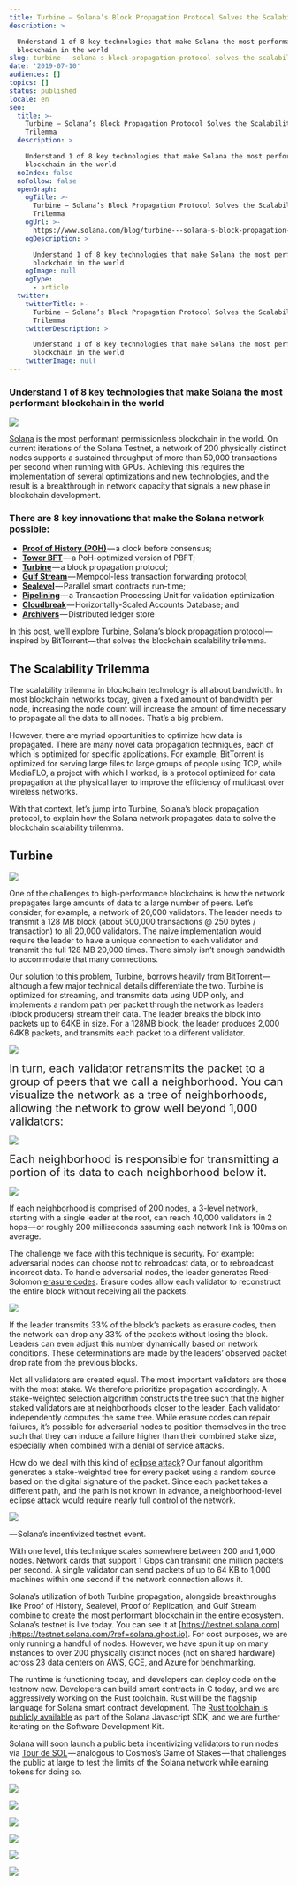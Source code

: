 ```yaml
---
title: Turbine — Solana’s Block Propagation Protocol Solves the Scalability Trilemma
description: >

  Understand 1 of 8 key technologies that make Solana the most performant
  blockchain in the world
slug: turbine---solana-s-block-propagation-protocol-solves-the-scalability-trilemma
date: '2019-07-10'
audiences: []
topics: []
status: published
locale: en
seo:
  title: >-
    Turbine — Solana’s Block Propagation Protocol Solves the Scalability
    Trilemma
  description: >

    Understand 1 of 8 key technologies that make Solana the most performant
    blockchain in the world
  noIndex: false
  noFollow: false
  openGraph:
    ogTitle: >-
      Turbine — Solana’s Block Propagation Protocol Solves the Scalability
      Trilemma
    ogUrl: >-
      https://www.solana.com/blog/turbine---solana-s-block-propagation-protocol-solves-the-scalability-trilemma
    ogDescription: >

      Understand 1 of 8 key technologies that make Solana the most performant
      blockchain in the world
    ogImage: null
    ogType:
      - article
  twitter:
    twitterTitle: >-
      Turbine — Solana’s Block Propagation Protocol Solves the Scalability
      Trilemma
    twitterDescription: >

      Understand 1 of 8 key technologies that make Solana the most performant
      blockchain in the world
    twitterImage: null
---
```


### **Understand 1 of 8 key technologies that make** [**Solana**](https://solana.com/?ref=solana.ghost.io) **the most performant blockchain in the world**

![](/turbine---solana-s-block-propagation-protocol-solves-the-scalability-trilemma/image-1.jpg)

[Solana](https://solana.com/?ref=solana.ghost.io) is the most performant permissionless blockchain in the world. On current iterations of the Solana Testnet, a network of 200 physically distinct nodes supports a sustained throughput of more than 50,000 transactions per second when running with GPUs. Achieving this requires the implementation of several optimizations and new technologies, and the result is a breakthrough in network capacity that signals a new phase in blockchain development.

### **There are 8 key innovations that make the Solana network possible:**

-   [**Proof of History (POH)**](https://solana.ghost.io/solana-labs/proof-of-history-a-clock-for-blockchain-cf47a61a9274) — a clock before consensus;
-   [**Tower BFT**](https://medium.com/solana-labs/tower-bft-solanas-high-performance-implementation-of-pbft-464725911e79?ref=solana.ghost.io) — a PoH-optimized version of PBFT;
-   [**Turbine**](https://solana.ghost.io/solana-labs/turbine-solanas-block-propagation-protocol-solves-the-scalability-trilemma-2ddba46a51db) — a block propagation protocol;
-   [**Gulf Stream**](https://solana.ghost.io/solana-labs/gulf-stream-solanas-mempool-less-transaction-forwarding-protocol-d342e72186ad) — Mempool-less transaction forwarding protocol;
-   [**Sealevel**](https://solana.ghost.io/solana-labs/sealevel-parallel-processing-thousands-of-smart-contracts-d814b378192) — Parallel smart contracts run-time;
-   [**Pipelining**](https://solana.com/pipelining-in-solana-the-transaction-processing-unit/?ref=solana.ghost.io) — a Transaction Processing Unit for validation optimization
-   [**Cloudbreak**](https://medium.com/solana-labs/cloudbreak-solanas-horizontally-scaled-state-architecture-9a86679dcbb1?ref=solana.ghost.io) — Horizontally-Scaled Accounts Database; and
-   [**Archivers**](https://solana.com/archivers/?ref=solana.ghost.io) — Distributed ledger store

In this post, we’ll explore Turbine, Solana’s block propagation protocol — inspired by BitTorrent — that solves the blockchain scalability trilemma.

## **The Scalability Trilemma**

The scalability trilemma in blockchain technology is all about bandwidth. In most blockchain networks today, given a fixed amount of bandwidth per node, increasing the node count will increase the amount of time necessary to propagate all the data to all nodes. That’s a big problem.

However, there are myriad opportunities to optimize how data is propagated. There are many novel data propagation techniques, each of which is optimized for specific applications. For example, BitTorrent is optimized for serving large files to large groups of people using TCP, while MediaFLO, a project with which I worked, is a protocol optimized for data propagation at the physical layer to improve the efficiency of multicast over wireless networks.

With that context, let’s jump into Turbine, Solana’s block propagation protocol, to explain how the Solana network propagates data to solve the blockchain scalability trilemma.

## **Turbine**

![](/turbine---solana-s-block-propagation-protocol-solves-the-scalability-trilemma/image-2.jpg)

One of the challenges to high-performance blockchains is how the network propagates large amounts of data to a large number of peers. Let’s consider, for example, a network of 20,000 validators. The leader needs to transmit a 128 MB block (about 500,000 transactions @ 250 bytes / transaction) to all 20,000 validators. The naive implementation would require the leader to have a unique connection to each validator and transmit the full 128 MB 20,000 times. There simply isn’t enough bandwidth to accommodate that many connections.

Our solution to this problem, Turbine, borrows heavily from BitTorrent — although a few major technical details differentiate the two. Turbine is optimized for streaming, and transmits data using UDP only, and implements a random path per packet through the network as leaders (block producers) stream their data. The leader breaks the block into packets up to 64KB in size. For a 128MB block, the leader produces 2,000 64KB packets, and transmits each packet to a different validator.

![](/turbine---solana-s-block-propagation-protocol-solves-the-scalability-trilemma/image-3.jpg)

<p><span style="font-size: 20px;">In turn, each validator retransmits the packet to a group of peers that we call a neighborhood. You can visualize the network as a tree of neighborhoods, allowing the network to grow well beyond 1,000 validators:</span></p>

![](/turbine---solana-s-block-propagation-protocol-solves-the-scalability-trilemma/image-4.jpg)

<p><span style="font-size: 20px;">Each neighborhood is responsible for transmitting a portion of its data to each neighborhood below it.</span></p>

![](/turbine---solana-s-block-propagation-protocol-solves-the-scalability-trilemma/image-5.jpg)

If each neighborhood is comprised of 200 nodes, a 3-level network, starting with a single leader at the root, can reach 40,000 validators in 2 hops — or roughly 200 milliseconds assuming each network link is 100ms on average.

The challenge we face with this technique is security. For example: adversarial nodes can choose not to rebroadcast data, or to rebroadcast incorrect data. To handle adversarial nodes, the leader generates Reed-Solomon [erasure codes](http://smahesh.com/blog/2012/07/01/dummies-guide-to-erasure-coding/?ref=solana.ghost.io). Erasure codes allow each validator to reconstruct the entire block without receiving all the packets.

![](/turbine---solana-s-block-propagation-protocol-solves-the-scalability-trilemma/image-6.jpg)

If the leader transmits 33% of the block’s packets as erasure codes, then the network can drop any 33% of the packets without losing the block. Leaders can even adjust this number dynamically based on network conditions. These determinations are made by the leaders’ observed packet drop rate from the previous blocks.

Not all validators are created equal. The most important validators are those with the most stake. We therefore prioritize propagation accordingly. A stake-weighted selection algorithm constructs the tree such that the higher staked validators are at neighborhoods closer to the leader. Each validator independently computes the same tree. While erasure codes can repair failures, it’s possible for adversarial nodes to position themselves in the tree such that they can induce a failure higher than their combined stake size, especially when combined with a denial of service attacks.

How do we deal with this kind of [eclipse attack](https://www.radixdlt.com/post/what-is-an-eclipse-attack/?ref=solana.ghost.io)? Our fanout algorithm generates a stake-weighted tree for every packet using a random source based on the digital signature of the packet. Since each packet takes a different path, and the path is not known in advance, a neighborhood-level eclipse attack would require nearly full control of the network.

![](/turbine---solana-s-block-propagation-protocol-solves-the-scalability-trilemma/image-7.jpg)

— Solana’s incentivized testnet event.

With one level, this technique scales somewhere between 200 and 1,000 nodes. Network cards that support 1 Gbps can transmit one million packets per second. A single validator can send packets of up to 64 KB to 1,000 machines within one second if the network connection allows it.

Solana’s utilization of both Turbine propagation, alongside breakthroughs like Proof of History, Sealevel, Proof of Replication, and Gulf Stream combine to create the most performant blockchain in the entire ecosystem. Solana’s testnet is live today. You can see it at [https://testnet.solana.com](https://testnet.solana.com/?ref=solana.ghost.io). For cost purposes, we are only running a handful of nodes. However, we have spun it up on many instances to over 200 physically distinct nodes (not on shared hardware) across 23 data centers on AWS, GCE, and Azure for benchmarking.

The runtime is functioning today, and developers can deploy code on the testnow now. Developers can build smart contracts in C today, and we are aggressively working on the Rust toolchain. Rust will be the flagship language for Solana smart contract development. The [Rust toolchain is publicly available](https://github.com/solana-labs/solana-web3.js?ref=solana.ghost.io) as part of the Solana Javascript SDK, and we are further iterating on the Software Development Kit.

Solana will soon launch a public beta incentivizing validators to run nodes via [Tour de SOL](https://medium.com/solana-labs/solana-announces-tour-de-sol-an-incentivized-testnet-event-b26372a58a51?ref=solana.ghost.io) — analogous to Cosmos’s Game of Stakes — that challenges the public at large to test the limits of the Solana network while earning tokens for doing so.

![](/turbine---solana-s-block-propagation-protocol-solves-the-scalability-trilemma/image-8.jpg)

![](/turbine---solana-s-block-propagation-protocol-solves-the-scalability-trilemma/image-9.jpg)

![](/turbine---solana-s-block-propagation-protocol-solves-the-scalability-trilemma/image-10.jpg)

![](/turbine---solana-s-block-propagation-protocol-solves-the-scalability-trilemma/image-11.jpg)

![](/turbine---solana-s-block-propagation-protocol-solves-the-scalability-trilemma/image-12.jpg)

![](/turbine---solana-s-block-propagation-protocol-solves-the-scalability-trilemma/image-13.jpg)
